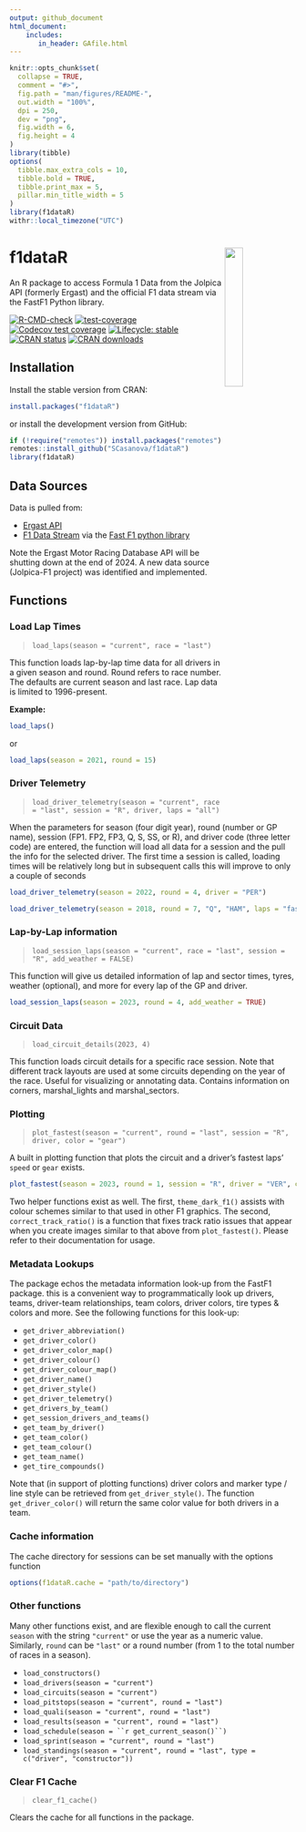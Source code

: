 ```yaml
---
output: github_document
html_document:
    includes:
       in_header: GAfile.html
---
```


```r
knitr::opts_chunk$set(
  collapse = TRUE,
  comment = "#>",
  fig.path = "man/figures/README-",
  out.width = "100%",
  dpi = 250,
  dev = "png",
  fig.width = 6,
  fig.height = 4
)
library(tibble)
options(
  tibble.max_extra_cols = 10,
  tibble.bold = TRUE,
  tibble.print_max = 5,
  pillar.min_title_width = 5
)
library(f1dataR)
withr::local_timezone("UTC")
```

# f1dataR <img src='man/figures/logo.png' align="right" width="25%" min-width="120px"/>

An R package to access Formula 1 Data from the Jolpica API (formerly Ergast) and the official F1 data stream via the FastF1 Python library.

<!-- badges: start -->

[![R-CMD-check](https://github.com/SCasanova/f1dataR/actions/workflows/check-standard.yaml/badge.svg)](https://github.com/SCasanova/f1dataR/actions/workflows/check-standard.yaml)
[![test-coverage](https://github.com/SCasanova/f1dataR/actions/workflows/test-coverage.yaml/badge.svg)](https://github.com/SCasanova/f1dataR/actions/workflows/test-coverage.yaml)
[![Codecov test coverage](https://img.shields.io/codecov/c/github/SCasanova/f1dataR?label=codecov&logo=codecov)](https://app.codecov.io/gh/SCasanova/f1dataR?branch=main)
[![Lifecycle: stable](https://img.shields.io/badge/lifecycle-stable-brightgreen.svg)](https://lifecycle.r-lib.org/articles/stages.html#stable)
[![CRAN status](https://www.r-pkg.org/badges/version/f1dataR)](https://CRAN.R-project.org/package=f1dataR)
[![CRAN downloads](http://cranlogs.r-pkg.org/badges/grand-total/f1dataR)](https://CRAN.R-project.org/package=f1dataR)
 <!--badges: end -->

## Installation

Install the stable version from CRAN:
```r
install.packages("f1dataR")
```

or install the development version from GitHub:

```r
if (!require("remotes")) install.packages("remotes")
remotes::install_github("SCasanova/f1dataR")
library(f1dataR)
```

## Data Sources

Data is pulled from:

* [Ergast API](https://ergast.com/mrd/)
* [F1 Data Stream](https://www.formula1.com/en/timing/f1-live) via the [Fast F1 python library](https://docs.fastf1.dev/index.html)

Note the Ergast Motor Racing Database API will be shutting down at the end of 2024. A new data source (Jolpica-F1 project) was identified and implemented.

## Functions

### Load Lap Times
> `load_laps(season = "current", race = "last")`

This function loads lap-by-lap time data for all drivers in a given season
and round. Round refers to race number. The defaults are current season and last race. Lap data is limited to 1996-present.

**Example:**
```r
load_laps()
```

or

```r
load_laps(season = 2021, round = 15)
```


### Driver Telemetry
> `load_driver_telemetry(season = "current", race = "last", session = "R", driver, laps = "all")`

When the parameters for season (four digit year), round (number or GP name), session (FP1. FP2, FP3, Q, S, SS, or R), and driver code (three letter code) are entered, the function will load all data for a session and the pull the info for the selected driver. The first time a session is called, loading times will be relatively long but in subsequent calls this will improve to only a couple of seconds

```r
load_driver_telemetry(season = 2022, round = 4, driver = "PER")

load_driver_telemetry(season = 2018, round = 7, "Q", "HAM", laps = "fastest")
```

### Lap-by-Lap information
> `load_session_laps(season = "current", race = "last", session = "R", add_weather = FALSE)`

This function will give us detailed information of lap and sector times, tyres, weather (optional), and more for every lap of the GP and driver.

```r
load_session_laps(season = 2023, round = 4, add_weather = TRUE)
```

### Circuit Data
> `load_circuit_details(2023, 4)`

This function loads circuit details for a specific race session. Note that different track layouts are used at some circuits depending on the year of the race. Useful for visualizing or annotating data. Contains information on corners, marshal_lights and marshal_sectors.

### Plotting
> `plot_fastest(season = "current", round = "last", session = "R", driver, color = "gear")`

A built in plotting function that plots the circuit and a driver's fastest laps' `speed` or `gear` exists.

```r
plot_fastest(season = 2023, round = 1, session = "R", driver = "VER", color = "gear")
```

Two helper functions exist as well. The first, `theme_dark_f1()` assists with colour schemes similar to that used in other F1 graphics. The second, `correct_track_ratio()` is a function that fixes track ratio issues that appear when you create images similar to that above from `plot_fastest()`. Please refer to their documentation for usage.

### Metadata Lookups
The package echos the metadata information look-up from the FastF1 package. this is a convenient way to programmatically look up drivers, teams, driver-team relationships, team colors, driver colors, tire types & colors and more. See the following functions for this look-up:

* `get_driver_abbreviation()`
* `get_driver_color()`
* `get_driver_color_map()`
* `get_driver_colour()`
* `get_driver_colour_map()`
* `get_driver_name()`
* `get_driver_style()`
* `get_driver_telemetry()`
* `get_drivers_by_team()`
* `get_session_drivers_and_teams()`
* `get_team_by_driver()`
* `get_team_color()`
* `get_team_colour()`
* `get_team_name()`
* `get_tire_compounds()`

Note that (in support of plotting functions) driver colors and marker type / line style can be retrieved from `get_driver_style()`. The function `get_driver_color()` will return the same color value for both drivers in a team. 

### Cache information

The cache directory for sessions can be set manually with the options function

```r
options(f1dataR.cache = "path/to/directory")
```

### Other functions

Many other functions exist, and are flexible enough to call the current `season` with the string `"current"` or use the year as a numeric value. Similarly, `round` can be `"last"` or a round number (from 1 to the total number of races in a season).

* `load_constructors()`
* `load_drivers(season = "current")`
* `load_circuits(season = "current")`
* `load_pitstops(season = "current", round = "last")`
* `load_quali(season = "current", round = "last")`
* `load_results(season = "current", round = "last")`
* `load_schedule(season = ``r get_current_season()``)`
* `load_sprint(season = "current", round = "last")`
* `load_standings(season = "current", round = "last", type = c("driver", "constructor"))`

### Clear F1 Cache
> `clear_f1_cache()` 

Clears the cache for all functions in the package.
